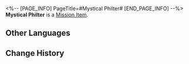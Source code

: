 <%-- [PAGE_INFO]
PageTitle=#Mystical Philter#
[END_PAGE_INFO] --%>
{{Item Infobox
|id          = 140547
|image       = Item Mystical Philter.png{{subst:void|<!--$UPLOAD:<<SpriteOutput/ItemFigures/401032.png>-<Item Mystical Philter.png>-<Item Icons>>-->}}
|type        = Mission Item
|invCategory = Missions
|rarity      = 3
|effect      = 
|description = An essential sacrificial item for a mysterious ritual. It smells a little sour.
}}
'''Mystical Philter''' is a [[Mission Item]].

==Other Languages==
{{Other Languages
|en   = Mystical Philter
|zhs  = 神秘的佳酿
|zht  = 神秘的佳釀
|ja   = 神秘的な美酒
|ko   = 신비로운 미주
|es   = Licor místico
|fr   = Philtre mystique
|ru   = Таинственное вино
|th   = น้ำอมฤตชั้นดีแห่งความลึกลับ
|vi   = Rượu Ngọt Thần Bí
|de   = Mystischer Trunk
|id   = Racikan Misterius
|pt   = Filtro Místico
}}

==Change History==
{{Change History|3.0}}